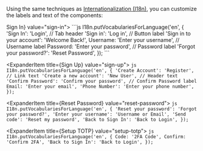 
Using the same techniques as [Internationalization (I18n)](#internationalization-i18n), you can customize the labels and text of the components:

<Expander type="single" isCollapsible>
  <ExpanderItem title={<Text fontWeight="bold">Sign In</Text>} value="sign-in">
    ```js
    I18n.putVocabulariesForLanguage('en', {
      'Sign In': 'Login', // Tab header
      'Sign in': 'Log in', // Button label
      'Sign in to your account': 'Welcome Back!',
      Username: 'Enter your username', // Username label
      Password: 'Enter your password', // Password label
      'Forgot your password?': 'Reset Password',
    });
    ```
  </ExpanderItem>

  <ExpanderItem title={<Text fontWeight="bold">Sign Up</Text>} value="sign-up">
    ```js
    I18n.putVocabulariesForLanguage('en', {
      'Create Account': 'Register', // Link text
      'Create a new account': 'New User', // Header text
      'Confirm Password': 'Confirm your password', // Confirm Password label
      Email: 'Enter your email',
      'Phone Number': 'Enter your phone number',
    });
    ```
  </ExpanderItem>

  <ExpanderItem title={<Text fontWeight="bold">Reset Password</Text>} value="reset-password">
    ```js
    I18n.putVocabulariesForLanguage('en', {
      'Reset your password': 'Forgot your password?',
      'Enter your username': 'Username or Email',
      'Send code': 'Reset my password',
      'Back to Sign In': 'Back to Login',
    });
    ```
  </ExpanderItem>

  <ExpanderItem title={<Text fontWeight="bold">Setup TOTP</Text>} value="setup-totp">
    ```js
    I18n.putVocabulariesForLanguage('en', {
      Code: '2FA Code',
      Confirm: 'Confirm 2FA',
      'Back to Sign In': 'Back to Login',
    });
    ```
  </ExpanderItem>
</Expander>
